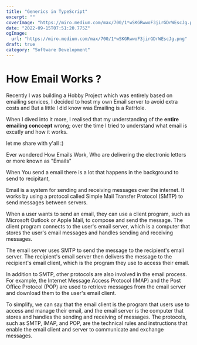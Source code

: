 ```yaml
---
title: "Generics in TypeScript"
excerpt: ""
coverImage: "https://miro.medium.com/max/700/1*wSKGRwwoF3jirGDrWEscJg.png"
date: "2022-09-15T07:51:20.775Z"
ogImage:
  url: "https://miro.medium.com/max/700/1*wSKGRwwoF3jirGDrWEscJg.png"
draft: true
category: "Software Development"
---
```


# How Email Works ?

Recently I was building a Hobby Project which was entirely based on emailing services, I decided to host my own Email server to avoid extra costs and But a little I did know was Emailing is a RatHole.

When I dived into it more, I realised that my understanding of the **entire emailing conccept** wrong; over the time I tried to understand what email is excatly and how it works.

let me share with y'all :)

Ever wondered How Emails Work, Who are delivering the electronic letters or more known as "Emails"

When You send a email there is a lot that happens in the background to send to recipitant,

Email is a system for sending and receiving messages over the internet. It works by using a protocol called Simple Mail Transfer Protocol (SMTP) to send messages between servers.

When a user wants to send an email, they can use a client program, such as Microsoft Outlook or Apple Mail, to compose and send the message. The client program connects to the user's email server, which is a computer that stores the user's email messages and handles sending and receiving messages.

The email server uses SMTP to send the message to the recipient's email server. The recipient's email server then delivers the message to the recipient's email client, which is the program they use to access their email.

In addition to SMTP, other protocols are also involved in the email process. For example, the Internet Message Access Protocol (IMAP) and the Post Office Protocol (POP) are used to retrieve messages from the email server and download them to the user's email client.

To simplify, we can say that the email client is the program that users use to access and manage their email, and the email server is the computer that stores and handles the sending and receiving of messages. The protocols, such as SMTP, IMAP, and POP, are the technical rules and instructions that enable the email client and server to communicate and exchange messages.
